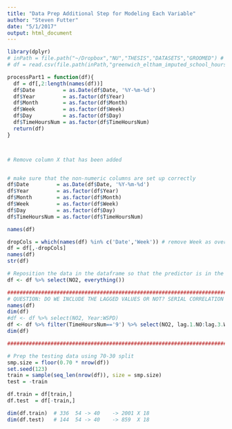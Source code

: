 ```yaml
---
title: "Data Prep Additional Step for Modeling Each Variable"
author: "Steven Futter"
date: "5/1/2017"
output: html_document
---
```


```r
library(dplyr)
# inPath = file.path("~/Dropbox","NU","THESIS","DATASETS","GROOMED") # Home path
# df = read.csv(file.path(inPath,"greenwich_eltham_imputed_school_hours.csv"),na.strings=c("NA"," "))

processPart1 = function(df){
  df = df[,2:length(names(df))] 
  df$Date         = as.Date(df$Date, '%Y-%m-%d')
  df$Year         = as.factor(df$Year)
  df$Month        = as.factor(df$Month)
  df$Week         = as.factor(df$Week)
  df$Day          = as.factor(df$Day)
  df$TimeHoursNum = as.factor(df$TimeHoursNum)
  return(df)
}



# Remove column X that has been added


# make sure that the non-numeric columns are set up correctly
df$Date         = as.Date(df$Date, '%Y-%m-%d')
df$Year         = as.factor(df$Year)
df$Month        = as.factor(df$Month)
df$Week         = as.factor(df$Week)
df$Day          = as.factor(df$Day)
df$TimeHoursNum = as.factor(df$TimeHoursNum)

names(df)

```


```r
dropCols = which(names(df) %in% c('Date','Week')) # remove Week as overlap with the month column.       #,'NO','NOX','O3','PM10','PM2.5','TimeHoursNum','Date','Year','Month','Week','Day'))
df = df[,-dropCols]
names(df)
str(df)

# Reposition the data in the dataframe so that the predictor is in the left-most column. Easier to read and this fits into the code below for h2o ann
df <- df %>% select(NO2, everything())

############################################################################################################################################################
# QUESTION: DO WE INCLUDE THE LAGGED VALUES OR NOT? SERIAL CORRELATION RISK. I SUGGEST WE DO NOT INCLUDE THE LAGS THEN DO A WRITE-UP TALKING ABOUT WHY NOT.
names(df)
dim(df)
#df <- df %>% select(NO2, Year:WSPD)
df <- df %>% filter(TimeHoursNum=='9') %>% select(NO2, lag.1.NO:lag.3.WSPD)
dim(df)

############################################################################################################################################################

# Prep the testing data using 70-30 split
smp.size = floor(0.70 * nrow(df))
set.seed(123)
train = sample(seq_len(nrow(df)), size = smp.size)
test = -train

df.train = df[train,]
df.test  = df[-train,]

dim(df.train)  # 336  54 -> 40    -> 2001 X 18
dim(df.test)   # 144  54 -> 40    -> 859  X 18
```



